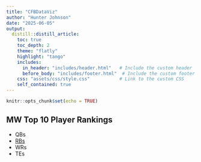```yaml
---
title: "CFBDataViz"
author: "Hunter Johnson"
date: "2025-06-05"
output:
  distill::distill_article:
    toc: true
    toc_depth: 2
    theme: "flatly"
    highlight: "tango"
    includes:
      in_header: "includes/header.html"   # Include the custom header
      before_body: "includes/footer.html"  # Include the custom footer
    css: "assets/css/style.css"           # Link to the custom CSS
    self_contained: true
---
```


```r
knitr::opts_chunk$set(echo = TRUE)
```

## MW Top 10 Player Rankings

-   QBs
-   [RBs](MWTop10/Top10RBs.html)
-   WRs
-   TEs
